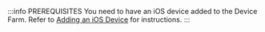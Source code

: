 :::info PREREQUISITES
You need to have an iOS device added to the Device Farm. Refer to [Adding an iOS Device](/get-started/tutorials/device-farm/device/ios) for instructions.
:::
